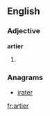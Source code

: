 ==English==

===Adjective===
'''artier'''

# {{comparative of|arty}}

===Anagrams===
* [[irater#English|irater]]

[[fr:artier]]